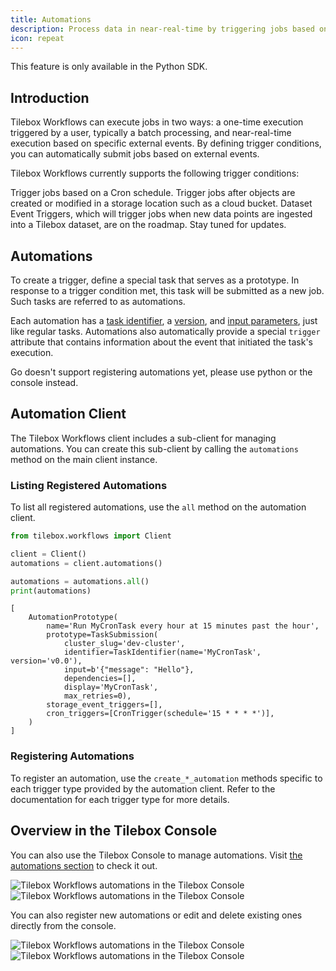 ```yaml
---
title: Automations
description: Process data in near-real-time by triggering jobs based on external events
icon: repeat
---
```


<Note>
  This feature is only available in the Python SDK.
</Note>

## Introduction

Tilebox Workflows can execute jobs in two ways: a one-time execution triggered by a user, typically a batch processing, and near-real-time execution based on specific external events.
By defining trigger conditions, you can automatically submit jobs based on external events.

Tilebox Workflows currently supports the following trigger conditions:

<Columns cols={1}>
    <Card title="Cron Triggers" icon="clock" href="/workflows/near-real-time/cron" horizontal>
        Trigger jobs based on a Cron schedule.
    </Card>
    <Card title="Storage Event Triggers" icon="right-to-line" href="/workflows/near-real-time/storage-events" horizontal>
        Trigger jobs after objects are created or modified in a storage location such as a cloud bucket.
    </Card>
</Columns>

<Info>
    Dataset Event Triggers, which will trigger jobs when new data points are ingested into a Tilebox dataset, are on the roadmap. Stay tuned for updates.
</Info>

## Automations

To create a trigger, define a special task that serves as a prototype. In response to a trigger condition met, this task will be submitted as a new job. Such tasks are referred to as automations.

Each automation has a [task identifier](/workflows/concepts/tasks#task-identifiers), a [version](/workflows/concepts/tasks#semantic-versioning), and [input parameters](/workflows/concepts/tasks#input-parameters), just like regular tasks.
Automations also automatically provide a special `trigger` attribute that contains information about the event that initiated the task's execution.

<Note>
    Go doesn't support registering automations yet, please use python or the console instead.
</Note>

## Automation Client

The Tilebox Workflows client includes a sub-client for managing automations. You can create this sub-client by calling the `automations` method on the main client instance.

### Listing Registered Automations

To list all registered automations, use the `all` method on the automation client.

```python Python
from tilebox.workflows import Client

client = Client()
automations = client.automations()

automations = automations.all()
print(automations)
```

```plaintext Output
[
    AutomationPrototype(
        name='Run MyCronTask every hour at 15 minutes past the hour',
        prototype=TaskSubmission(
            cluster_slug='dev-cluster',
            identifier=TaskIdentifier(name='MyCronTask', version='v0.0'),
            input=b'{"message": "Hello"},
            dependencies=[],
            display='MyCronTask',
            max_retries=0), 
        storage_event_triggers=[],
        cron_triggers=[CronTrigger(schedule='15 * * * *')],
    )
]
```

### Registering Automations

To register an automation, use the `create_*_automation` methods specific to each trigger type provided by the automation client. Refer to the documentation for each trigger type for more details.

<Columns>
    <Card title="Cron Triggers" icon="clock" href="/workflows/near-real-time/cron" horizontal />
    <Card title="Storage Event Triggers" icon="right-to-line" href="/workflows/near-real-time/storage-events" horizontal />
</Columns>

## Overview in the Tilebox Console

You can also use the Tilebox Console to manage automations. Visit [the automations section](https://console.tilebox.com/workflows/automations) to check it out.

<Frame>
  <img src="/assets/console/automations-light.png" alt="Tilebox Workflows automations in the Tilebox Console" className="dark:hidden" />
  <img src="/assets/console/automations-dark.png" alt="Tilebox Workflows automations in the Tilebox Console" className="hidden dark:block" />
</Frame>

You can also register new automations or edit and delete existing ones directly from the console.

<Frame>
  <img src="/assets/console/automation-edit-light.png" alt="Tilebox Workflows automations in the Tilebox Console" className="dark:hidden" />
  <img src="/assets/console/automation-edit-dark.png" alt="Tilebox Workflows automations in the Tilebox Console" className="hidden dark:block" />
</Frame>
